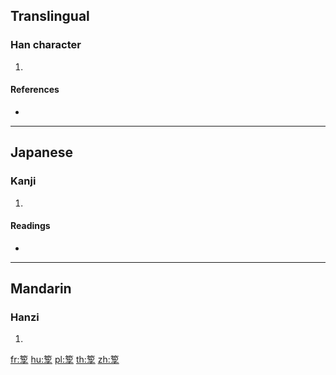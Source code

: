 {{character info/new}}
==Translingual==

===Han character===
{{Han char|rn=118|rad=竹|as=09|sn=15|four=|canj=HPAD}}

# {{defn|Han|sort=竹09}}

====References====
* {{Han ref|kx=0890.130|dkj=26206|dj=1318.010|hdz=52993.100|uh=7BB0|ud=31664}}

----

==Japanese==

===Kanji===
{{ja-kanji|grade=|rs=竹09}}

# {{defn|lang=ja|sort=竹09}}

====Readings====
* {{ja-readings|on=[[しゅん]] (shun), [[じゅん]] (jun), [[いん]] (in)|kun=[[たけのこ]] (takenoko), [[たかんな]] (takanna)|nanori=}}

----

==Mandarin==

===Hanzi===
{{cmn-hanzi|pin=[[sǔn]] ([[sun3]])|wg=sun<sup>3</sup>}}

# {{defn|lang=cmn|sort=竹09}}

[[fr:箰]]
[[hu:箰]]
[[pl:箰]]
[[th:箰]]
[[zh:箰]]